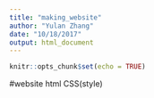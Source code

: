 ```yaml
---
title: "making_website"
author: "Yulan Zhang"
date: "10/18/2017"
output: html_document
---
```


```r
knitr::opts_chunk$set(echo = TRUE)
```

#website
html CSS(style)
